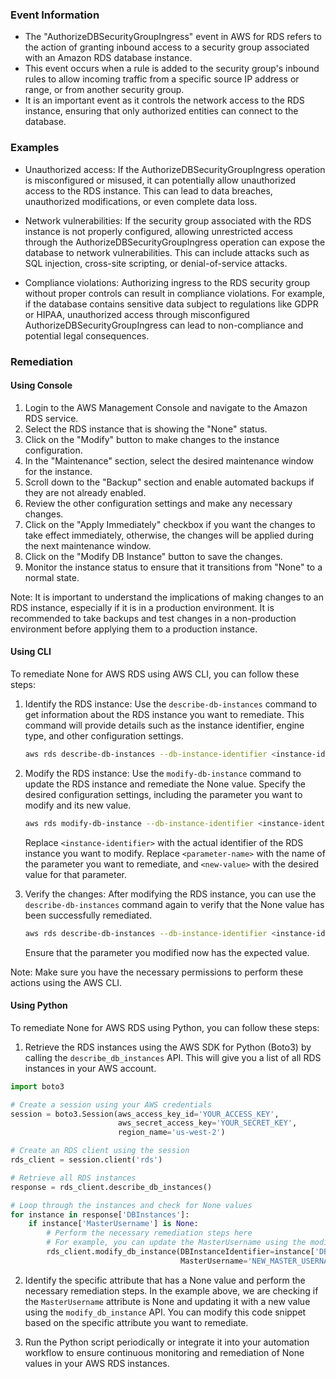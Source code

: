 
### Event Information

- The "AuthorizeDBSecurityGroupIngress" event in AWS for RDS refers to the action of granting inbound access to a security group associated with an Amazon RDS database instance.
- This event occurs when a rule is added to the security group's inbound rules to allow incoming traffic from a specific source IP address or range, or from another security group.
- It is an important event as it controls the network access to the RDS instance, ensuring that only authorized entities can connect to the database.


### Examples

- Unauthorized access: If the AuthorizeDBSecurityGroupIngress operation is misconfigured or misused, it can potentially allow unauthorized access to the RDS instance. This can lead to data breaches, unauthorized modifications, or even complete data loss.

- Network vulnerabilities: If the security group associated with the RDS instance is not properly configured, allowing unrestricted access through the AuthorizeDBSecurityGroupIngress operation can expose the database to network vulnerabilities. This can include attacks such as SQL injection, cross-site scripting, or denial-of-service attacks.

- Compliance violations: Authorizing ingress to the RDS security group without proper controls can result in compliance violations. For example, if the database contains sensitive data subject to regulations like GDPR or HIPAA, unauthorized access through misconfigured AuthorizeDBSecurityGroupIngress can lead to non-compliance and potential legal consequences.

### Remediation

#### Using Console

1. Login to the AWS Management Console and navigate to the Amazon RDS service.
2. Select the RDS instance that is showing the "None" status.
3. Click on the "Modify" button to make changes to the instance configuration.
4. In the "Maintenance" section, select the desired maintenance window for the instance.
5. Scroll down to the "Backup" section and enable automated backups if they are not already enabled.
6. Review the other configuration settings and make any necessary changes.
7. Click on the "Apply Immediately" checkbox if you want the changes to take effect immediately, otherwise, the changes will be applied during the next maintenance window.
8. Click on the "Modify DB Instance" button to save the changes.
9. Monitor the instance status to ensure that it transitions from "None" to a normal state.

Note: It is important to understand the implications of making changes to an RDS instance, especially if it is in a production environment. It is recommended to take backups and test changes in a non-production environment before applying them to a production instance.

#### Using CLI

To remediate None for AWS RDS using AWS CLI, you can follow these steps:

1. Identify the RDS instance: Use the `describe-db-instances` command to get information about the RDS instance you want to remediate. This command will provide details such as the instance identifier, engine type, and other configuration settings.

   ```bash
   aws rds describe-db-instances --db-instance-identifier <instance-identifier>
   ```

2. Modify the RDS instance: Use the `modify-db-instance` command to update the RDS instance and remediate the None value. Specify the desired configuration settings, including the parameter you want to modify and its new value.

   ```bash
   aws rds modify-db-instance --db-instance-identifier <instance-identifier> --<parameter-name> <new-value>
   ```

   Replace `<instance-identifier>` with the actual identifier of the RDS instance you want to modify. Replace `<parameter-name>` with the name of the parameter you want to remediate, and `<new-value>` with the desired value for that parameter.

3. Verify the changes: After modifying the RDS instance, you can use the `describe-db-instances` command again to verify that the None value has been successfully remediated.

   ```bash
   aws rds describe-db-instances --db-instance-identifier <instance-identifier>
   ```

   Ensure that the parameter you modified now has the expected value.

Note: Make sure you have the necessary permissions to perform these actions using the AWS CLI.

#### Using Python

To remediate None for AWS RDS using Python, you can follow these steps:

1. Retrieve the RDS instances using the AWS SDK for Python (Boto3) by calling the `describe_db_instances` API. This will give you a list of all RDS instances in your AWS account.

```python
import boto3

# Create a session using your AWS credentials
session = boto3.Session(aws_access_key_id='YOUR_ACCESS_KEY',
                        aws_secret_access_key='YOUR_SECRET_KEY',
                        region_name='us-west-2')

# Create an RDS client using the session
rds_client = session.client('rds')

# Retrieve all RDS instances
response = rds_client.describe_db_instances()

# Loop through the instances and check for None values
for instance in response['DBInstances']:
    if instance['MasterUsername'] is None:
        # Perform the necessary remediation steps here
        # For example, you can update the MasterUsername using the modify_db_instance API
        rds_client.modify_db_instance(DBInstanceIdentifier=instance['DBInstanceIdentifier'],
                                      MasterUsername='NEW_MASTER_USERNAME')
```

2. Identify the specific attribute that has a None value and perform the necessary remediation steps. In the example above, we are checking if the `MasterUsername` attribute is None and updating it with a new value using the `modify_db_instance` API. You can modify this code snippet based on the specific attribute you want to remediate.

3. Run the Python script periodically or integrate it into your automation workflow to ensure continuous monitoring and remediation of None values in your AWS RDS instances.

